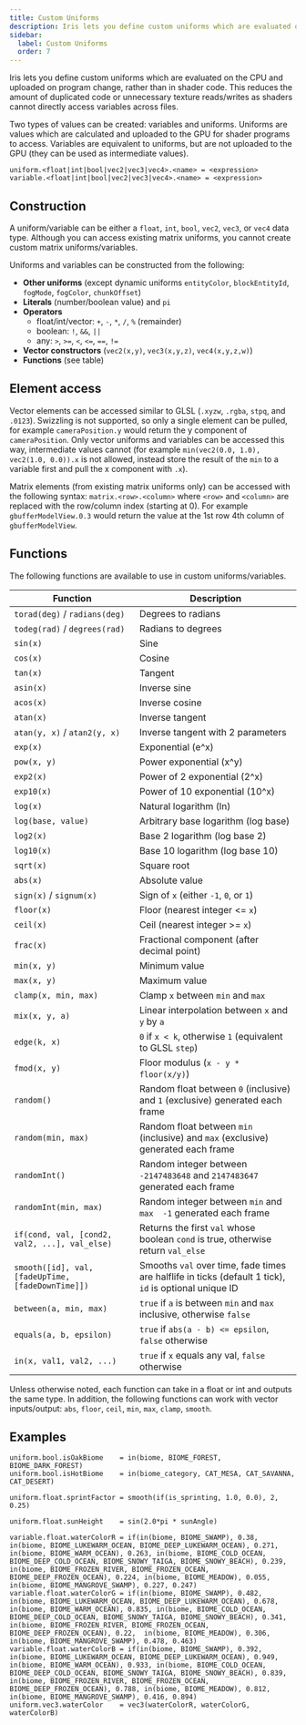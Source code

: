 ```yaml
---
title: Custom Uniforms
description: Iris lets you define custom uniforms which are evaluated on the CPU and uploaded on program change.
sidebar:
  label: Custom Uniforms
  order: 7
---
```


Iris lets you define custom uniforms which are evaluated on the CPU and uploaded on program change, rather than in shader code. This reduces the amount of duplicated code or unnecessary texture reads/writes as shaders cannot directly access variables across files.

Two types of values can be created: variables and uniforms. Uniforms are values which are calculated and uploaded to the GPU for shader programs to access. Variables are equivalent to uniforms, but are not uploaded to the GPU (they can be used as intermediate values).

```properties title="shaders.properties"
uniform.<float|int|bool|vec2|vec3|vec4>.<name> = <expression>
variable.<float|int|bool|vec2|vec3|vec4>.<name> = <expression>
```


## Construction
A uniform/variable can be either a `float`, `int`, `bool`, `vec2`, `vec3`, or `vec4` data type. Although you can access existing matrix uniforms, you cannot create custom matrix uniforms/variables.

Uniforms and variables can be constructed from the following:
- **Other uniforms** (except dynamic uniforms `entityColor`, `blockEntityId`, `fogMode`, `fogColor`, `chunkOffset`)
- **Literals** (number/boolean value) and `pi`
- **Operators**
  - float/int/vector: `+`, `-`, `*`, `/`, `%` (remainder)
  - boolean: `!`, `&&`, `||`
  - any: `>`, `>=`, `<`, `<=`, `==`, `!=`
- **Vector constructors** (`vec2(x,y)`, `vec3(x,y,z)`, `vec4(x,y,z,w)`)
- **Functions** (see table)


## Element access
Vector elements can be accessed similar to GLSL (`.xyzw`, `.rgba`, `stpq`, and `.0123`). Swizzling is not supported, so only a single element can be pulled, for example `cameraPosition.y` would return the y component of `cameraPosition`. Only vector uniforms and variables can be accessed this way, intermediate values cannot (for example `min(vec2(0.0, 1.0), vec2(1.0, 0.0)).x` is not allowed, instead store the result of the `min` to a variable first and pull the x component with `.x`).

Matrix elements (from existing matrix uniforms only) can be accessed with the following syntax: `matrix.<row>.<column>` where `<row>` and `<column>` are replaced with the row/column index (starting at 0). For example `gbufferModelView.0.3` would return the value at the 1st row 4th column of `gbufferModelView`.

## Functions
The following functions are available to use in custom uniforms/variables.

| Function                                          | Description                                                                                            |
| ------------------------------------------------- | ------------------------------------------------------------------------------------------------------ |
| `torad(deg)` / `radians(deg)`                     | Degrees to radians                                                                                     |
| `todeg(rad)` / `degrees(rad)`                     | Radians to degrees                                                                                     |
| `sin(x)`                                          | Sine                                                                                                   |
| `cos(x)`                                          | Cosine                                                                                                 |
| `tan(x)`                                          | Tangent                                                                                                |
| `asin(x)`                                         | Inverse sine                                                                                           |
| `acos(x)`                                         | Inverse cosine                                                                                         |
| `atan(x)`                                         | Inverse tangent                                                                                        |
| `atan(y, x)` / `atan2(y, x)`                      | Inverse tangent with 2 parameters                                                                      |
| `exp(x)`                                          | Exponential (e^x)                                                                                      |
| `pow(x, y)`                                       | Power exponential (x^y)                                                                                |
| `exp2(x)`                                         | Power of 2 exponential (2^x)                                                                           |
| `exp10(x)`                                        | Power of 10 exponential (10^x)                                                                         |
| `log(x)`                                          | Natural logarithm (ln)                                                                                 |
| `log(base, value)`                                | Arbitrary base logarithm (log base)                                                                    |
| `log2(x)`                                         | Base 2 logarithm (log base 2)                                                                          |
| `log10(x)`                                        | Base 10 logarithm (log base 10)                                                                        |
| `sqrt(x)`                                         | Square root                                                                                            |
| `abs(x)`                                          | Absolute value                                                                                         |
| `sign(x)` / `signum(x)`                           | Sign of `x` (either `-1`, `0`, or `1`)                                                                 |
| `floor(x)`                                        | Floor (nearest integer \<= `x`)                                                                        |
| `ceil(x)`                                         | Ceil (nearest integer \>= `x`)                                                                         |
| `frac(x)`                                         | Fractional component (after decimal point)                                                             |
| `min(x, y)`                                       | Minimum value                                                                                          |
| `max(x, y)`                                       | Maximum value                                                                                          |
| `clamp(x, min, max)`                              | Clamp `x` between `min` and `max`                                                                      |
| `mix(x, y, a)`                                    | Linear interpolation between `x` and `y` by `a`                                                        |
| `edge(k, x)`                                      | `0` if `x < k`, otherwise `1` (equivalent to GLSL `step`)                                              |
| `fmod(x, y)`                                      | Floor modulus (`x - y * floor(x/y)`)                                                                   |
| `random()`                                        | Random float between `0` (inclusive) and `1` (exclusive) generated each frame                          |
| `random(min, max)`                                | Random float between `min` (inclusive) and `max` (exclusive) generated each frame                      |
| `randomInt()`                                     | Random integer between `-2147483648` and `2147483647` generated each frame                             |
| `randomInt(min, max)`                             | Random integer between `min` and `max  -1` generated each frame                                          |
| `if(cond, val, [cond2, val2, ...], val_else)`     | Returns the first `val` whose boolean `cond` is true, otherwise return `val_else`                      |
| `smooth([id], val, [fadeUpTime, [fadeDownTime]])` | Smooths `val` over time, fade times are halflife in ticks (default 1 tick), `id` is optional unique ID |
| `between(a, min, max)`                            | `true` if `a` is between `min` and `max` inclusive, otherwise `false`                                  |
| `equals(a, b, epsilon)`                           | `true` if `abs(a - b) <= epsilon`, `false` otherwise                                                     |
| `in(x, val1, val2, ...)`                          | `true` if `x` equals any val, `false` otherwise                                                        |

Unless otherwise noted, each function can take in a float or int and outputs the same type. In addition, the following functions can work with vector inputs/output: `abs`, `floor`, `ceil`, `min`, `max`, `clamp`, `smooth`.


## Examples

```properties
uniform.bool.isOakBiome    = in(biome, BIOME_FOREST, BIOME_DARK_FOREST)
uniform.bool.isHotBiome    = in(biome_category, CAT_MESA, CAT_SAVANNA, CAT_DESERT)

uniform.float.sprintFactor = smooth(if(is_sprinting, 1.0, 0.0), 2, 0.25)

uniform.float.sunHeight    = sin(2.0*pi * sunAngle)

variable.float.waterColorR = if(in(biome, BIOME_SWAMP), 0.38,  in(biome, BIOME_LUKEWARM_OCEAN, BIOME_DEEP_LUKEWARM_OCEAN), 0.271, in(biome, BIOME_WARM_OCEAN), 0.263, in(biome, BIOME_COLD_OCEAN, BIOME_DEEP_COLD_OCEAN, BIOME_SNOWY_TAIGA, BIOME_SNOWY_BEACH), 0.239, in(biome, BIOME_FROZEN_RIVER, BIOME_FROZEN_OCEAN, BIOME_DEEP_FROZEN_OCEAN), 0.224, in(biome, BIOME_MEADOW), 0.055, in(biome, BIOME_MANGROVE_SWAMP), 0.227, 0.247)
variable.float.waterColorG = if(in(biome, BIOME_SWAMP), 0.482, in(biome, BIOME_LUKEWARM_OCEAN, BIOME_DEEP_LUKEWARM_OCEAN), 0.678, in(biome, BIOME_WARM_OCEAN), 0.835, in(biome, BIOME_COLD_OCEAN, BIOME_DEEP_COLD_OCEAN, BIOME_SNOWY_TAIGA, BIOME_SNOWY_BEACH), 0.341, in(biome, BIOME_FROZEN_RIVER, BIOME_FROZEN_OCEAN, BIOME_DEEP_FROZEN_OCEAN), 0.22,  in(biome, BIOME_MEADOW), 0.306, in(biome, BIOME_MANGROVE_SWAMP), 0.478, 0.463)
variable.float.waterColorB = if(in(biome, BIOME_SWAMP), 0.392, in(biome, BIOME_LUKEWARM_OCEAN, BIOME_DEEP_LUKEWARM_OCEAN), 0.949, in(biome, BIOME_WARM_OCEAN), 0.933, in(biome, BIOME_COLD_OCEAN, BIOME_DEEP_COLD_OCEAN, BIOME_SNOWY_TAIGA, BIOME_SNOWY_BEACH), 0.839, in(biome, BIOME_FROZEN_RIVER, BIOME_FROZEN_OCEAN, BIOME_DEEP_FROZEN_OCEAN), 0.788, in(biome, BIOME_MEADOW), 0.812, in(biome, BIOME_MANGROVE_SWAMP), 0.416, 0.894)
uniform.vec3.waterColor    = vec3(waterColorR, waterColorG, waterColorB)
```
